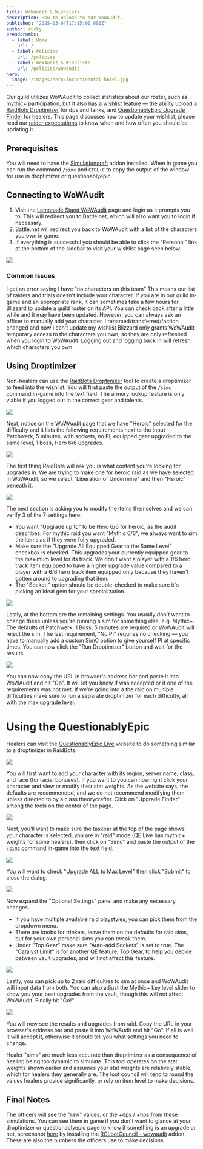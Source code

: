 ```yaml
---
title: WoWAudit & Wishlists
description: How to upload to our WoWAudit. 
published: "2025-03-04T17:15:00.000Z"
author: ducky
breadcrumbs:
  - label: Home
    url: /
  - label: Policies
    url: /policies
  - label: WoWAudit & Wishlists
    url: /policies/wowaudit
hero:
  image: /images/hero/incontinental-hotel.jpg
---
```



Our guild utilizes WoWAudit to collect statistics about our roster, such as mythic+ participation, but it also has a wishlist feature — the ability upload a [RaidBots Droptimizer](https://www.raidbots.com/simbot/droptimizer) for dps and tanks, and [QuestionablyEpic Upgrade Finder](https://questionablyepic.com/live/upgradefinder) for healers. This page discusses how to update your wishlist, please read our [raider expectations](/policies/raider-expectations) to know when and how often you should be updating it.

## Prerequisites

You will need to have the [Simulationcraft](https://www.curseforge.com/wow/addons/simulationcraft) addon installed. When in game you can run the command `/simc` and `CTRL+C` to copy the output of the window for use in droptimizer or questionablyepic.

## Connecting to WoWAudit

1. Visit the [Lemonade Stand WoWAudit](https://wowaudit.com/us/illidan/lemonade-stand) page and login as it prompts you to. This will redirect you to Battle.net, which will also want you to login if necessary.
2. Battle.net will redirect you back to WoWAudit with a list of the characters you own in game.
3. If everything is successful you should be able to click the "Personal" link at the bottom of the sidebar to visit your wishlist page seen below.

![](#assets/images/policies/wishlist.png)

### Common Issues

<Accordion type="single" collapsible className="w-full">
  <AccordionItem value="item-1">
    <AccordionHeader className="not-prose">
      <AccordionTrigger>I get an error saying I have "no characters on this team"</AccordionTrigger>
    </AccordionHeader>
    <AccordionContent>
      This means our list of raiders and trials doesn't include your character. If you are in our guild in-game and an appropriate rank, it can sometimes take a few hours for Blizzard to update a guild roster on its API. You can check back after a little while and it may have been updated. However, you can always ask an officer to manually add your character.
    </AccordionContent>
  </AccordionItem>
    <AccordionItem value="item-2">
    <AccordionHeader className="not-prose">
      <AccordionTrigger>I renamed/transferred/faction changed and now I can't update my wishlist</AccordionTrigger>
    </AccordionHeader>
    <AccordionContent>
      Blizzard only grants WoWAudit temporary access to the characters you own, so they are only refreshed when you login to WoWAudit. Logging out and logging back in will refresh which characters you own.
    </AccordionContent>
  </AccordionItem>
</Accordion>


## Using Droptimizer

Non-healers can use the [RaidBots Droptimizer](https://www.raidbots.com/simbot/droptimizer) tool to create a droptimizer to feed into the wishlist. You will first paste the output of the `/simc` command in-game into the text field. The armory lookup feature is only viable if you logged out in the correct gear and talents.

![](#assets/images/policies/droptimizer-input.png)

Next, notice on the WoWAudit page that we have "Heroic" selected for the difficulty and it lists the following requirements next to the input — Patchwerk, 5 minutes, with sockets, no PI, equipped gear upgraded to the same level, 1 boss, Hero 6/6 upgrades.

![](#assets/images/policies/droptimizer-difficulty.png)

The first thing RaidBots will ask you is what content you're looking for upgrades in. We are trying to make one for heroic raid as we have selected in WoWAudit, so we select "Liberation of Undermine" and then "Heroic" beneath it.

![](#assets/images/policies/droptimizer-settings-1.png)

The next section is asking you to modify the items themselves and we can verify 3 of the 7 settings here:
- You want "Upgrade up to" to be Hero 6/6 for heroic, as the audit describes. For mythic raid you want "Mythic 6/6", we always want to sim the items as if they were fully upgraded.
- Make sure the "Upgrade All Equipped Gear to the Same Level" checkbox is checked. This upgrades your currently equipped gear to the maximum level for its track. We don't want a player with a 1/6 hero track item equipped to have a higher upgrade value compared to a player with a 6/6 hero track item equipped only because they haven't gotten around to upgrading that item.
- The "Socket:" option should be double-checked to make sure it's picking an ideal gem for your specialization.

![](#assets/images/policies/droptimizer-settings-2.png)

Lastly, at the bottom are the remaining settings. You usually don't want to change these unless you're running a sim for something else, e.g. Mythic+. The defaults of Patchwerk, 1 Boss, 5 minutes are required or WoWAudit will reject the sim. The last requirement, "No PI" requires no checking — you have to manually add a custom SimC option to give yourself PI at specific times. You can now click the "Run Droptimizer" button and wait for the results.

![](#assets/images/policies/droptimizer-results.png)

You can now copy the URL in browser's address bar and paste it into WoWAudit and hit "Go". It will let you know if was accepted or if one of the requirements was not met. If we're going into a the raid on multiple difficulties make sure to run a separate droptimizer for each difficulty, all with the max upgrade level.

# Using the QuestionablyEpic

Healers can visit the [QuestionablyEpic Live](https://questionablyepic.com/live) website to do something similar to a droptimizer in RaidBots.

![](#assets/images/policies/qelive-character.png)

You will first want to add your character with its region, server name, class, and race (for racial bonuses). If you want to you can now right click your character and view or modify their stat weights. As the website says, the defaults are recommended, and we do not recommend modifying them unless directed to by a class theorycrafter. Click on "Upgrade Finder" among the tools on the center of the page.

![](#assets/images/policies/qelive-taskbar.png)

Next, you'll want to make sure the taskbar at the top of the page shows your character is selected, you are in "raid" mode (QE Live has mythic+ weights for some healers), then click on "Simc" and paste the output of the `/simc` command in-game into the text field.

![](#assets/images/policies/qelive-simc.png)


You will want to check "Upgrade ALL to Max Level" then click "Submit" to close the dialog.


![](#assets/images/policies/qelive-settings.png)

Now expand the "Optional Settings" panel and make any necessary changes.

- If you have multiple available raid playstyles, you can pick them from the dropdown menu.
- There are knobs for trinkets, leave them on the defaults for raid sims, but for your own personal sims you can tweak them.
- Under "Top Gear" make sure "Auto-add Sockets" is set to true. The "Catalyst Limit" is for another QE feature, Top Gear, to help you decide between vault upgrades, and will not affect this feature.

![](#assets/images/policies/qelive-content.png)

Lastly, you can pick up to 2 raid difficulties to sim at once and WoWAudit will input data from both. You can also adjust the Mythic+ key level slider to show you your best upgrades from the vault, though this will not affect WoWAudit. Finally hit "Go!".

![](#assets/images/policies/qelive-results.png)

You will now see the results and upgrades from raid. Copy the URL in your browser's address bar and paste it into WoWAudit and hit "Go". If all is well it will accept it, otherwise it should tell you what settings you need to change.

<Callout type="warning">

Healer "sims" are much less accurate than droptimizer as a consequence of healing being too dynamic to simulate. This tool operates on the stat weights shown earlier and assumes your stat weights are relatively stable, which for healers they generally are. The loot council will tend to round the values healers provide significantly, or rely on item level to make decisions. 

</Callout>

## Final Notes

The officers will see the "raw" values, or the +dps / +hps from these simulations. You can see them in game if you don't want to glance at your droptimizer or questionablyepic page to know if something is an upgrade or not, screenshot [here](/guides/loot-council#primary-buttons) by installing the [RCLootCouncil - wowaudit](https://www.curseforge.com/wow/addons/rclootcouncil-wowaudit) addon. These are also the numbers the officers use to make decisions.

